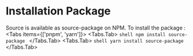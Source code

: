 
# Installation Package

Source is available as source-package on NPM. To install the package :
<Tabs items={['pnpm', 'yarn']}>
  <Tabs.Tab>
    ```shell
    npm install source-package
    ```
  </Tabs.Tab>
  <Tabs.Tab>
    ```shell
    yarn install source-package
    ```
  </Tabs.Tab>
</Tabs>
